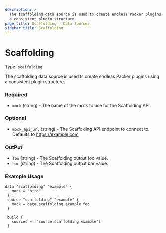 ```yaml
---
description: >
  The scaffolding data source is used to create endless Packer plugins using
  a consistent plugin structure.
page_title: Scaffolding - Data Sources
sidebar_title: Scaffolding
---
```


# Scaffolding

Type: `scaffolding`

<!--
  Include a short description about the data source. This is a good place
  to call out what the data source does, and any requirements for the given
  data source environment. See https://www.packer.io/docs/datasources/amazon-ami
-->

The scaffolding data source is used to create endless Packer plugins using
a consistent plugin structure.


<!-- Data source Configuration Fields -->

### Required

- `mock` (string) - The name of the mock to use for the Scaffolding API.


<!--
  Optional Configuration Fields

  Configuration options that are not required or have reasonable defaults
  should be listed under the optionals section. Defaults values should be
  noted in the description of the field
-->

### Optional

- `mock_api_url` (string) - The Scaffolding API endpoint to connect to.
  Defaults to https://example.com



<!--
  A basic example on the usage of the data source. Multiple examples
  can be provided to highlight various build configurations.

-->

### OutPut

- `foo` (string) - The Scaffolding output foo value.
- `bar` (string) - The Scaffolding output bar value.

<!--
  A basic example on the usage of the data source. Multiple examples
  can be provided to highlight various build configurations.

-->

### Example Usage


```hcl
data "scaffolding" "example" {
   mock = "bird"
 }
 source "scaffolding" "example" {
   mock = data.scaffolding.example.foo
 }

 build {
   sources = ["source.scaffolding.example"]
 }
```


